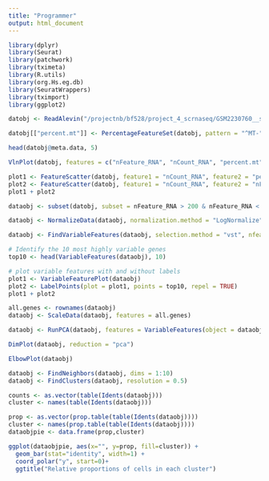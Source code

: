 ```yaml
---
title: "Programmer"
output: html_document
---
```


```r
library(dplyr)
library(Seurat)
library(patchwork)
library(tximeta)
library(R.utils)
library(org.Hs.eg.db)
library(SeuratWrappers)
library(tximport)
library(ggplot2)
```

```r
datobj <- ReadAlevin("/projectnb/bf528/project_4_scrnaseq/GSM2230760__salmon_quant/alevin/quants_mat.gz")
```

```r
datobj[["percent.mt"]] <- PercentageFeatureSet(datobj, pattern = "^MT-")
```

```r
head(datobj@meta.data, 5)
```
```r
VlnPlot(datobj, features = c("nFeature_RNA", "nCount_RNA", "percent.mt"), ncol = 3)
```

```r
plot1 <- FeatureScatter(datobj, feature1 = "nCount_RNA", feature2 = "percent.mt")
plot2 <- FeatureScatter(datobj, feature1 = "nCount_RNA", feature2 = "nFeature_RNA")
plot1 + plot2
```

```r
dataobj <- subset(datobj, subset = nFeature_RNA > 200 & nFeature_RNA < 2500 & percent.mt < 5)
```

```r
dataobj <- NormalizeData(dataobj, normalization.method = "LogNormalize", scale.factor = 10000)
```
```r
dataobj <- FindVariableFeatures(dataobj, selection.method = "vst", nfeatures = 2000)

# Identify the 10 most highly variable genes
top10 <- head(VariableFeatures(dataobj), 10)

# plot variable features with and without labels
plot1 <- VariableFeaturePlot(dataobj)
plot2 <- LabelPoints(plot = plot1, points = top10, repel = TRUE)
plot1 + plot2
```

```r
all.genes <- rownames(dataobj)
dataobj <- ScaleData(dataobj, features = all.genes)
```

```r
dataobj <- RunPCA(dataobj, features = VariableFeatures(object = dataobj))
```

```r
DimPlot(dataobj, reduction = "pca")
```
```r
ElbowPlot(dataobj)
```

```r
dataobj <- FindNeighbors(dataobj, dims = 1:10)
dataobj <- FindClusters(dataobj, resolution = 0.5)
```

```r
counts <- as.vector(table(Idents(dataobj)))
cluster <- names(table(Idents(dataobj)))
```

```r
prop <- as.vector(prop.table(table(Idents(dataobj))))
cluster <- names(prop.table(table(Idents(dataobj))))
dataobjpie <- data.frame(prop,cluster)
```

```r
ggplot(dataobjpie, aes(x="", y=prop, fill=cluster)) +
  geom_bar(stat="identity", width=1) +
  coord_polar("y", start=0)+
  ggtitle("Relative proportions of cells in each cluster")

```





